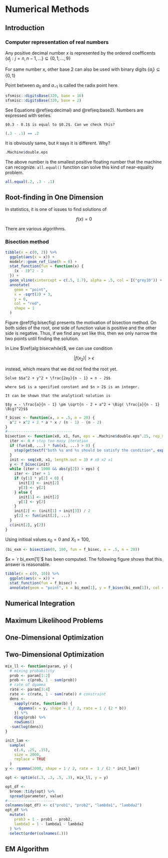 # Numerical Methods

## Introduction

### Computer representation of real numbers

Any positive decimal number $x$ is represented by the ordered coefficents $\{ d_j : j = n, n - 1, \ldots \} \subseteq \{ 0, 1, \ldots, 9 \}$

\begin{equation}
  x = d_n 10^n + d_{n - 1} 10 ^{n - 1} + \cdots + d_1 10 + d_0 + d_{-1} 10^{-1} + \cdots
  (\#eq:decimal)
\end{equation}

For same number $x$, other base $2$ can also be used with binary digits $\{ a_j \} \subseteq \{ 0, 1 \}$

\begin{equation}
  x = a_k 2^k + a_{k - 1} 2 ^{k - 1} + \cdots + a_1 2 + a_0 + a_{-1} 2^{-1} + \cdots
  (\#eq:base2)
\end{equation}

Point between $a_0$ and $a_{-1}$ is called the radix point here.

```r
sfsmisc::digitsBase(320, base = 10)
sfsmisc::digitsBase(320, base = 2)
```

See Equations \@ref(eq:decimal) and \@ref(eq:base2). Numbers are expressed with series.

```example
$0.3 - 0.1$ is equal to $0.2$. Can we check this?
```

```r
(.3 - .1) == .2
```

It is obviously same, but `R` says it is different. Why?

```r
.Machine$double.eps
```

The above number is the smallest positive floating number that the machine can recognize. `all.equal()` function can solve this kind of near-equality problem.

```r
all.equal(.2, .3 - .1)
```


## Root-finding in One Dimension

In statistics, it is one of issues to find solutions of

$$f(x) = 0$$

There are various algorithms.

### Bisection method

```r
tibble(x = c(0, 2)) %>% 
  ggplot(aes(x = x)) +
  modelr::geom_ref_line(h = 0) +
  stat_function(fun = function(x) {
    (x - 3)^2 - 2
  }) +
  geom_vline(xintercept = c(.5, 1.7), alpha = .5, col = I("grey10")) +
  annotate(
    geom = "point",
    x = -sqrt(2) + 3,
    y = 0,
    col = "red",
    shape = 1
  )
```

Figure \@ref(fig:bisecfig) presents the motivation of bisection method. On both sides of the root, one side of function value is positive and the other side is negative. Thus, if we find any set like this, then we only narrow the two points until finding the solution.

\begin{algorithm}[H] \label{alg:bisection}
  \SetAlgoLined
  \SetKwInOut{Input}{input}
  \SetKwInOut{Output}{output}
  \Input{Equation system $f(x) = 0$, error bound $\epsilon$}
  Initialize two points $x_0$ and $x_1$ such that $$f(x_0) f(x_1) \le 0$$\;
  \If{$f(x_0) f(x_1) < 0$}{
    Change initial values\;
  }
  Set error $e = \lvert x_1 - x_0 \rvert$\;
  \While{$e > \epsilon$}{ \label{alg:bisecwhile}
    Half $$x_2 = \frac{x_0 + x_1}{2}$$\;
    Length of the interval becomes half $e = \frac{e}{2}$\;
    \eIf{$f(x_0) f(x_2) < 0$}{
      Update $x_1 = x_2$\;
    }{
      Update $x_0 = x_2$\;
    }
  }
  \Output{$x = x_2$}
  \caption{Bisection algorithm}
\end{algorithm}

In Line $\ref{alg:bisecwhile}$, we can use condition

$$\lvert f(x_2) \rvert > \epsilon$$

instead, which means that we did not find the root yet.

```example
Solve $$a^2 + y^2 + \frac{2ay}{n - 1} = n - 2$$

where $a$ is a specified constant and $n > 2$ is an integer.
```

```solution
It can be shown that the analytical solution is

$$y = - \frac{a}{n - 1} \pm \sqrt{n - 2 + a^2 + \Big( \frac{a}{n - 1} \Big)^2}$$
```

```r
f_bisec <- function(x, a = .5, n = 20) {
  a^2 + x^2 + 2 * a * x / (n - 1) - (n - 2)
}
#-----------------------------
bisection <- function(x0, x1, fun, eps = .Machine$double.eps^.25, rep_max = 1000, ...) {
  iter <- 0 # stop too many iteration
  if (fun(x0, ...) * fun(x1, ...) > 0) {
    stop(gettextf("both %s and %s should be satisfy the condition", expression(x0), expression(x1)))
  }
  init <- seq(x0, x1, length.out = 3) # x0 x2 x1
  y <- f_bisec(init)
  while (iter < 1000 && abs(y[2]) > eps) {
    iter <- iter + 1
    if (y[1] * y[2] < 0) {
      init[3] <- init[2]
      y[3] <- y[2]
    } else {
      init[1] <- init[2]
      y[1] <- y[2]
    }
    init[2] <- (init[1] + init[3]) / 2
    y[2] <- fun(init[2], ...)
  }
  c(init[2], y[2])
}
```

Using initioal values $x_0 = 0$ and $X_1 = 100$,

```r
(bi_exm <- bisection(0, 100, fun = f_bisec, a = .5, n = 20))
```

$x = `r bi_exm[1]`$ has been computed. The following figure shows that this answer is reasonable.

```r
tibble(x = c(0, 10)) %>% 
  ggplot(aes(x = x)) +
  stat_function(fun = f_bisec) +
  annotate(geom = "point", x = bi_exm[1], y = f_bisec(bi_exm[1]), col = "red", shape = 4)
```


## Numerical Integration


## Maximum Likelihood Problems


## One-Dimensional Optimization


## Two-Dimensional Optimization


```r
mix_ll <- function(param, y) {
  # mixing probability
  prob <- param[1:2]
  prob <- c(prob, 1 - sum(prob))
  # rate of dgamma
  rate <- param[3:4]
  rate <- c(rate, 1 - sum(rate)) # constraint
  dens <-
    sapply(rate, function(b) {
      dgamma(x = y, shape = 1 / 2, rate = 1 / (2 * b))
    }) %*%
    diag(prob) %>% 
    rowSums()
  -sum(log(dens))
}
```

```r
init_lam <- 
  sample(
    c(.6, .25, .15),
    size = 2000,
    replace = TRUE
  )
y <- rgamma(2000, shape = 1 / 2, rate =  1 / (2 * init_lam))
```

```r
opt <- optim(c(.3, .3, .5, .3), mix_ll, y = y)
```

```r
opt_df <- 
  broom::tidy(opt) %>% 
  spread(parameter, value)
#---------------------
colnames(opt_df) <- c("prob1", "prob2", "lambda1", "lambda2")
opt_df %>% 
  mutate(
    prob3 = 1 - prob1 - prob2,
    lambda3 = 1 - lambda1 - lambda2
  ) %>% 
  select(order(colnames(.)))
```


## EM Algorithm




